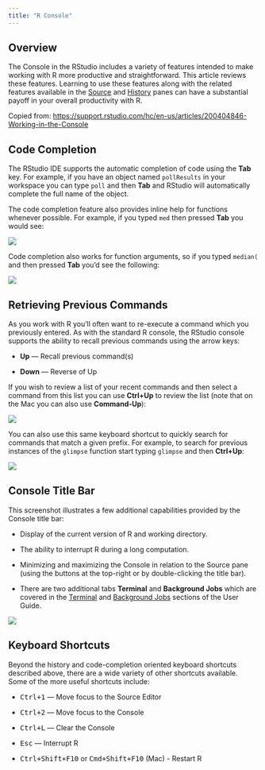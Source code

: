 ```yaml
---
title: "R Console"
---
```


## Overview

The Console in the RStudio includes a variety of features intended to make working with R more productive and straightforward. This article reviews these features. Learning to use these features along with the related features available in the [Source](https://support.rstudio.com/hc/en-us/articles/200484448) and [History](https://support.rstudio.com/hc/en-us/articles/200526217) panes can have a substantial payoff in your overall productivity with R.

Copied from: <https://support.rstudio.com/hc/en-us/articles/200404846-Working-in-the-Console>

## Code Completion

The RStudio IDE supports the automatic completion of code using the **Tab** key. For example, if you have an object named `pollResults` in your workspace you can type `poll` and then **Tab** and RStudio will automatically complete the full name of the object.

The code completion feature also provides inline help for functions whenever possible. For example, if you typed `med` then pressed **Tab** you would see:

![](images/console-completion.png){fig-alt="A screenshot of the RStudio console displaying tab-completion of the median function."}

Code completion also works for function arguments, so if you typed `median(` and then pressed **Tab** you'd see the following:

![](images/console-completion-args.png){fig-alt="Code completion of variables within the median function, displaying the 'x', 'na.rm' and '...' function arguments."}

## Retrieving Previous Commands

As you work with R you'll often want to re-execute a command which you previously entered. As with the standard R console, the RStudio console supports the ability to recall previous commands using the arrow keys:

-   **Up** --- Recall previous command(s)

-   **Down** --- Reverse of Up

If you wish to review a list of your recent commands and then select a command from this list you can use **Ctrl+Up** to review the list (note that on the Mac you can also use **Command-Up**):

![](images/retrieve-console-commands.png){fig-alt="A screenshot of the history of commands executed in the RStudio console."}

You can also use this same keyboard shortcut to quickly search for commands that match a given prefix. For example, to search for previous instances of the `glimpse` function start typing `glimpse` and then **Ctrl+Up**:

![](images/previous-commands.png){fig-alt="A screenshot of the R console in RStudio, showing a filtered list of executed commands that match 'glimpse'"}

## Console Title Bar

This screenshot illustrates a few additional capabilities provided by the Console title bar:

-   Display of the current version of R and working directory.

-   The ability to interrupt R during a long computation.

-   Minimizing and maximizing the Console in relation to the Source pane (using the buttons at the top-right or by double-clicking the title bar).

- There are two additional tabs **Terminal** and **Background Jobs** which are covered in the [Terminal](../tools/terminal.html) and [Background Jobs](../tools/jobs.html) sections of the User Guide.

![](images/console-buttons.png){fig-alt="A screenshot of R console menu bar, showing the red 'stopsign' indicating the ability to stop the currently executed R code"}

## Keyboard Shortcuts

Beyond the history and code-completion oriented keyboard shortcuts described above, there are a wide variety of other shortcuts available. Some of the more useful shortcuts include:

-   <kbd>Ctrl+1</kbd> --- Move focus to the Source Editor

-   <kbd>Ctrl+2</kbd> --- Move focus to the Console

-   <kbd>Ctrl+L</kbd> --- Clear the Console

-   <kbd>Esc</kbd> --- Interrupt R

-   <kbd>Ctrl+Shift+F10</kbd> or <kbd>Cmd+Shift+F10</kbd> (Mac) - Restart R
